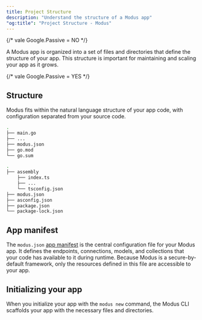 ```yaml
---
title: Project Structure
description: "Understand the structure of a Modus app"
"og:title": "Project Structure - Modus"
---
```


{/* vale Google.Passive = NO */}

A Modus app is organized into a set of files and directories that define the
structure of your app. This structure is important for maintaining and scaling
your app as it grows.

{/* vale Google.Passive = YES */}

## Structure

Modus fits within the natural language structure of your app code, with
configuration separated from your source code.

<CodeGroup>

```sh Go
.
├── main.go
├── ...
├── modus.json
├── go.mod
└── go.sum
```

```sh AssemblyScript
.
├── assembly
    ├── index.ts
    ├── ...
    └── tsconfig.json
├── modus.json
├── asconfig.json
├── package.json
└── package-lock.json
```

</CodeGroup>

## App manifest

The `modus.json` [app manifest](/modus/app-manifest) is the central
configuration file for your Modus app. It defines the endpoints, connections,
models, and collections that your code has available to it during runtime.
Because Modus is a secure-by-default framework, only the resources defined in
this file are accessible to your app.

## Initializing your app

When you initialize your app with the `modus new` command, the Modus CLI
scaffolds your app with the necessary files and directories.
